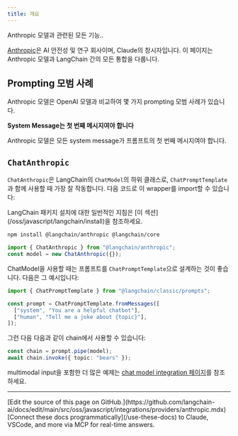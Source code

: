 ```yaml
---
title: 개요
---
```


Anthropic 모델과 관련된 모든 기능..

[Anthropic](https://www.anthropic.com/)은 AI 안전성 및 연구 회사이며, Claude의 창시자입니다.
이 페이지는 Anthropic 모델과 LangChain 간의 모든 통합을 다룹니다.

## Prompting 모범 사례

Anthropic 모델은 OpenAI 모델과 비교하여 몇 가지 prompting 모범 사례가 있습니다.

**System Message는 첫 번째 메시지여야 합니다**

Anthropic 모델은 모든 system message가 프롬프트의 첫 번째 메시지여야 합니다.

## `ChatAnthropic`

`ChatAnthropic`은 LangChain의 `ChatModel`의 하위 클래스로, `ChatPromptTemplate`과 함께 사용할 때 가장 잘 작동합니다.
다음 코드로 이 wrapper를 import할 수 있습니다:

<Tip>
LangChain 패키지 설치에 대한 일반적인 지침은 [이 섹션](/oss/javascript/langchain/install)을 참조하세요.
</Tip>

```bash npm
npm install @langchain/anthropic @langchain/core
```
```typescript
import { ChatAnthropic } from "@langchain/anthropic";
const model = new ChatAnthropic({});
```

ChatModel을 사용할 때는 프롬프트를 `ChatPromptTemplate`으로 설계하는 것이 좋습니다.
다음은 그 예시입니다:

```typescript
import { ChatPromptTemplate } from "@langchain/classic/prompts";

const prompt = ChatPromptTemplate.fromMessages([
  ["system", "You are a helpful chatbot"],
  ["human", "Tell me a joke about {topic}"],
]);
```

그런 다음 다음과 같이 chain에서 사용할 수 있습니다:

```typescript
const chain = prompt.pipe(model);
await chain.invoke({ topic: "bears" });
```

multimodal input을 포함한 더 많은 예제는 [chat model integration 페이지](/oss/javascript/integrations/chat/anthropic/)를 참조하세요.

---

<Callout icon="pen-to-square" iconType="regular">
    [Edit the source of this page on GitHub.](https://github.com/langchain-ai/docs/edit/main/src/oss/javascript/integrations/providers/anthropic.mdx)
</Callout>
<Tip icon="terminal" iconType="regular">
    [Connect these docs programmatically](/use-these-docs) to Claude, VSCode, and more via MCP for    real-time answers.
</Tip>
